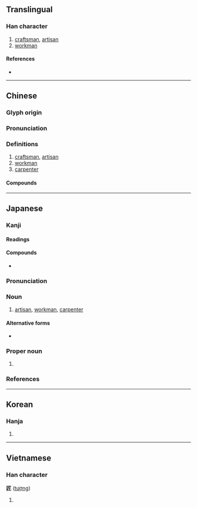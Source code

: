 {{character info/new}}
==Translingual==

===Han character===
{{Han char|rn=22|rad=匚|as=04|sn=6|four=71712|canj=SHML|ids=⿷匚斤}}

# [[craftsman]], [[artisan]]
# [[workman]]

====References====
* {{Han ref|kx=0153.220|dkj=02605|dj=0345.110|hdz=10083.050|uh=5320|ud=21280|bh=A64B|bd=42571}}

----

==Chinese==
{{zh-forms}}

===Glyph origin===
{{Han etym}}

===Pronunciation===
{{zh-pron
|m=jiàng
|c=zoeng6
|mn=qz,xm:chhiōng/zz:chhiāng/qz:chiōng/qz,tw,xm:chhiūⁿ/zz:chhiōⁿ
|mn_note=chhiōng/chhiāng/chiōng - literary; chhiūⁿ/chhiōⁿ - vernacular
|mc=y
|oc=y
|cat=
}}

===Definitions===
{{zh-hanzi}}
# [[craftsman]], [[artisan]]
# [[workman]]
# [[carpenter]]

====Compounds====
{{zh-der|一代宗匠|丁匠|別具匠心|剃頭匠|劣匠|匠人|匠伯|匠作|匠師|匠心|匠心獨具|匠心獨運|匠意|匠成|匠戶|匠氏|匠氣|匠石|匠石斫鼻|匠石運斤|另具匠心|哲匠|大匠|大匠不斲|字匠|宗匠|將作大匠|將匠|小爐兒匠|工匠|巧匠|巨匠|弓匠|心匠|意匠|打鐵匠|把式匠|接骨匠|摟包兒匠|教書匠|木匠|木匠戴枷|桶匠|梓匠|梓匠輪輿|棚匠|機匠|毛毛匠|油漆匠|泥水匠|泥瓦匠|漆匠|獨具匠心|理髮匠|瓦匠|畫匠|皮匠|石匠|篾匠|繡匠|能工巧匠|臭皮匠|良匠|花匠|裱糊匠|解匠|郢匠|郢匠揮斤|都料匠|醫匠|針筆匠|銀匠|銅匠|錫匠|鎖匠|鐵匠|雕刻匠|鞋匠}}

----

==Japanese==

===Kanji===
{{ja-kanji|grade=c|rs=匚04}}

====Readings====
{{ja-readings
|goon=[[ぞう]] (zō) < [[ざう]] (zau) {{qualifier|non-[[w:Jōyō kanji|Jōyō]] reading}}
|kanon=[[しょう]] (shō) < [[しやう]] (shau)
|kun=[[たくみ]] (takumi)}}

====Compounds====
{{der-top|Compounds}}
* {{ja-r|師匠|ししょう}}
{{der-bottom}}

===Pronunciation===
{{ja-pron|yomi=k|たくみ|acc=0|acc_ref=DJR,NHK|acc2=1|acc2_ref=DJR,NHK}}

===Noun===
{{ja-noun|たくみ}}

# [[artisan]], [[workman]], [[carpenter]]

====Alternative forms====
* {{l|ja|しょう|tr=shō}}

===Proper noun===
{{ja-pos|たくみ|proper}}

# {{given name|male|lang=ja|sort=たくみ}}

===References===
<references/>

----

==Korean==

===Hanja===
{{ko-hanja|hangeul=장|rv=jang|mr=chang}}

# {{defn|lang=ko|sort=匚04}}

----

==Vietnamese==

===Han character===
'''匠''' ([[tượng]])

# {{defn|lang=vi}}